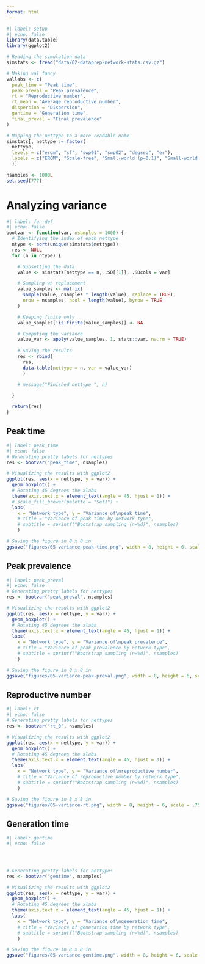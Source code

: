```yaml
---
format: html
---
```



```r
#| label: setup
#| echo: false
library(data.table)
library(ggplot2)

# Reading the simulation data
simstats <- fread("data/02-dataprep-network-stats.csv.gz")

# Making val fancy
vallabs <- c(
  peak_time = "Peak time",
  peak_preval = "Peak prevalence",
  rt = "Reproductive number",
  rt_mean = "Average reproductive number",
  dispersion = "Dispersion",
  gentime = "Generation time",
  final_preval = "Final prevalence"
)

# Mapping the nettype to a more readable name
simstats[, nettype := factor(
  nettype,
  levels = c("ergm", "sf", "swp01", "swp02", "degseq", "er"),
  labels = c("ERGM", "Scale-free", "Small-world (p=0.1)", "Small-world (p=0.2)", "Degree-sequence", "Erdos-Renyi")
  )]

nsamples <- 1000L
set.seed(777)
```

# Analyzing variance 

```r
#| label: fun-def
#| echo: false
bootvar <- function(var, nsamples = 1000) {
  # Identifying the index of each nettype
  ntype <- sort(unique(simstats$nettype))
  res <- NULL
  for (n in ntype) {

    # Subsetting the data
    value <- simstats[nettype == n, .SD[[1]], .SDcols = var]

    # Sampling w/ replacement
    value_samples <- matrix(
      sample(value, nsamples * length(value), replace = TRUE), 
      nrow = nsamples, ncol = length(value), byrow = TRUE
    )

    # Keeping finite only
    value_samples[!is.finite(value_samples)] <- NA

    # Computing the variance
    value_var <- apply(value_samples, 1, stats::var, na.rm = TRUE) 
    
    # Saving the results
    res <- rbind(
      res,
      data.table(nettype = n, var = value_var)
      )

    # message("Finished nettype ", n)

  }

  return(res)
}
```

::: {.panel-tabset}

## Peak time

```r
#| label: peak_time
#| echo: false
# Generating pretty labels for nettypes
res <- bootvar("peak_time", nsamples)

# Visualizing the results with ggplot2
ggplot(res, aes(x = nettype, y = var)) +
  geom_boxplot() +
  # Rotating 45 degrees the xlabs
  theme(axis.text.x = element_text(angle = 45, hjust = 1)) +
  # scale_fill_brewer(palette = "Set1") +
  labs(
    x = "Network type", y = "Variance of\npeak time",
    # title = "Variance of peak time by network type",
    # subtitle = sprintf("Bootstrap sampling (n=%d)", nsamples)
    ) 

# Saving the figure in 8 x 8 in
ggsave("figures/05-variance-peak-time.png", width = 8, height = 6, scale = .75)
```

## Peak prevalence

```r
#| label: peak_preval
#| echo: false
# Generating pretty labels for nettypes
res <- bootvar("peak_preval", nsamples)

# Visualizing the results with ggplot2
ggplot(res, aes(x = nettype, y = var)) +
  geom_boxplot() +
  # Rotating 45 degrees the xlabs
  theme(axis.text.x = element_text(angle = 45, hjust = 1)) +
  labs(
    x = "Network type", y = "Variance of\npeak prevalence",
    # title = "Variance of peak prevalence by network type",
    # subtitle = sprintf("Bootstrap sampling (n=%d)", nsamples)
    ) 

# Saving the figure in 8 x 8 in
ggsave("figures/05-variance-peak-preval.png", width = 8, height = 6, scale = .75)
```


## Reproductive number

```r
#| label: rt
#| echo: false
# Generating pretty labels for nettypes
res <- bootvar("rt_0", nsamples)

# Visualizing the results with ggplot2
ggplot(res, aes(x = nettype, y = var)) +
  geom_boxplot() +
  # Rotating 45 degrees the xlabs
  theme(axis.text.x = element_text(angle = 45, hjust = 1)) +
  labs(
    x = "Network type", y = "Variance of\nreproductive number",
    # title = "Variance of reproductive number by network type",
    # subtitle = sprintf("Bootstrap sampling (n=%d)", nsamples)
    ) 

# Saving the figure in 8 x 8 in
ggsave("figures/05-variance-rt.png", width = 8, height = 6, scale = .75)
```

## Generation time

```r
#| label: gentime
#| echo: false




# Generating pretty labels for nettypes
res <- bootvar("gentime", nsamples)

# Visualizing the results with ggplot2
ggplot(res, aes(x = nettype, y = var)) +
  geom_boxplot() +
  # Rotating 45 degrees the xlabs
  theme(axis.text.x = element_text(angle = 45, hjust = 1)) +
  labs(
    x = "Network type", y = "Variance of\ngeneration time",
    # title = "Variance of generation time by network type",
    # subtitle = sprintf("Bootstrap sampling (n=%d)", nsamples)
    )

# Saving the figure in 8 x 8 in
ggsave("figures/05-variance-gentime.png", width = 8, height = 6, scale = .75)
```

:::